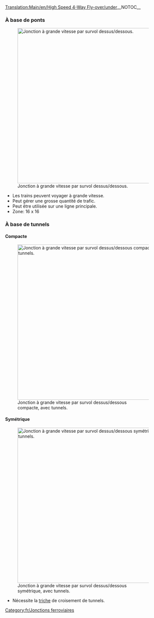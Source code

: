 [[Translation:Main/en/High Speed 4-Way Fly-over/under]]{{fr/Menu de Croisements}}__NOTOC__
===À base de ponts===
[[File:en/Flyover.png|none|thumb|500px|Jonction à grande vitesse par survol dessus/dessous.]]
* Les trains peuvent voyager à grande vitesse.
* Peut gérer une grosse quantité de trafic.
* Peut être utilisée sur une ligne principale.
* Zone: 16 x 16

===À base de tunnels===
====Compacte====
[[File:en/Flyover tunnels compact.png|none|thumb|500px|Jonction à grande vitesse par survol dessus/dessous compacte, avec tunnels.]]

====Symétrique====
[[File:en/Flyover tunnels symmetric.png|none|thumb|500px|Jonction à grande vitesse par survol dessus/dessous symétrique, avec tunnels.]]
* Nécessite la [[Main/fr/Triche|triche]] de croisement de tunnels.

[[Category:fr/Jonctions ferroviaires]]
